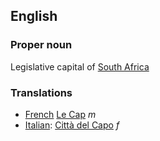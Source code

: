 ==English==

===Proper noun===

Legislative capital of [[South Africa]]

===Translations===
*[[French]] [[Le Cap]] ''m''
*[[Italian]]: [[Città del Capo]] ''f''